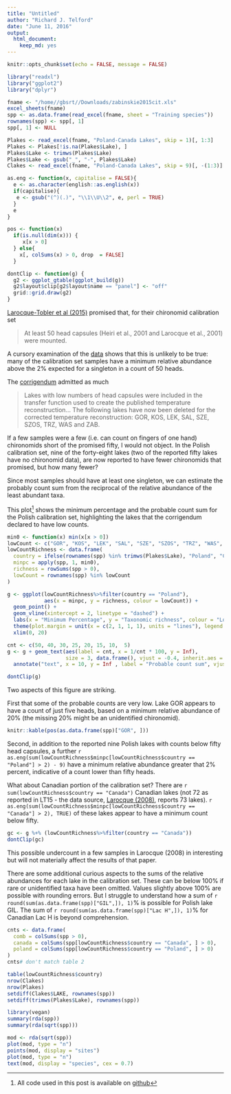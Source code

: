 ```yaml
---
title: "Untitled"
author: "Richard J. Telford"
date: "June 11, 2016"
output:
  html_document:
    keep_md: yes
---
```


```r
knitr::opts_chunk$set(echo = FALSE, message = FALSE)
```

```r
library("readxl")
library("ggplot2")
library("dplyr")

fname <- "/home//gbsrt//Downloads/zabinskie2015cit.xls"
excel_sheets(fname)
spp <- as.data.frame(read_excel(fname, sheet = "Training species"))
rownames(spp) <- spp[, 1]
spp[, 1] <- NULL

Plakes <- read_excel(fname, "Poland-Canada Lakes", skip = 1)[, 1:3]
Plakes <- Plakes[!is.na(Plakes$Lake), ]
Plakes$Lake <- trimws(Plakes$Lake)
Plakes$Lake <- gsub("_", "-", Plakes$Lake)
Clakes <- read_excel(fname, "Poland-Canada Lakes", skip = 9)[, -(1:3)]

as.eng <- function(x, capitalise = FALSE){
  e <- as.character(english::as.english(x))
  if(capitalise){
   e <- gsub("(^)(.)", "\\1\\U\\2", e, perl = TRUE) 
  }
  e
}

pos <- function(x)
  if(is.null(dim(x))) {
     x[x > 0]
  } else{
    x[, colSums(x) > 0, drop  = FALSE]
  }

dontClip <- function(g) {
  g2 <- ggplot_gtable(ggplot_build(g))
  g2$layout$clip[g2$layout$name == "panel"] <- "off"
  grid::grid.draw(g2)
}
```

[Larocque-Tobler et al (2015)](http://www.sciencedirect.com/science/article/pii/S0277379115000086?np=y) promised that, for their chironomid calibration set

>  At least 50 head capsules (Heiri et al., 2001 and Larocque et al., 2001) were mounted.

A cursory examination of the [data](https://www.ncdc.noaa.gov/cdo/f?p=519:1:0::::P1_STUDY_ID:19501) shows that this is unlikely to be true: many of the calibration set samples have a minimum relative abundance above the 2% expected for a singleton in a count of 50 heads.

The [corrigendum](http://www.sciencedirect.com/science/article/pii/S0277379116300221) admitted as much

> Lakes with low numbers of head capsules were included in the transfer function used to create the published temperature reconstruction... The following lakes have now been deleted for the corrected temperature reconstruction: GOR, KOS, LEK, SAL, SZE, SZOS, TRZ, WAS and ZAB.

If a few samples were a few (i.e. can count on fingers of one hand) chironomids short of the promised fifty, I would not object. In the Polish calibration set, nine of the forty-eight lakes (two of the reported fifty lakes have no chironomid data), are now reported to have fewer chironomids that promised, but how many fewer?

Since most samples should have at least one singleton, we can estimate the probably count sum from the reciprocal of the relative abundance of the least abundant taxa. 

This plot[^1] shows the minimum percentage and the probable count sum for the Polish calibration set, highlighting the lakes that the corrigendum declared to have low counts. 

```r
min0 <- function(x) min(x[x > 0])
lowCount <- c("GOR", "KOS", "LEK", "SAL", "SZE", "SZOS", "TRZ", "WAS", "ZAB")
lowCountRichness <- data.frame(
  country = ifelse(rownames(spp) %in% trimws(Plakes$Lake), "Poland", "Canada"),
  minpc = apply(spp, 1, min0),
  richness = rowSums(spp > 0),
  lowCount = rownames(spp) %in% lowCount
)

g <- ggplot(lowCountRichness%>%filter(country == "Poland"), 
            aes(x = minpc, y = richness, colour = lowCount)) +
  geom_point() +
  geom_vline(xintercept = 2, linetype = "dashed") +
  labs(x = "Minimum Percentage", y = "Taxonomic richness", colour = "Low Count") +
  theme(plot.margin = unit(x = c(2, 1, 1, 1), units = "lines"), legend.position = c(0.85, 0.85)) +
  xlim(0, 20)

cnt <- c(50, 40, 30, 25, 20, 15, 10,  5)
g <- g + geom_text(aes(label = cnt, x = 1/cnt * 100, y = Inf), 
                   size = 3, data.frame(), vjust = -0.4, inherit.aes = FALSE) +
  annotate("text", x = 10, y = Inf , label = "Probable count sum", vjust = -2)

dontClip(g)
```

Two aspects of this figure are striking. 

First that some of the probable counts are very low. Lake GOR appears to have a count of just five heads, based on a minimum relative abundance of 20% (the missing 20% might be an unidentified chironomid).

```r
knitr::kable(pos(as.data.frame(spp)["GOR", ]))
```

Second, in addition to the reported nine Polish lakes with counts below fifty head capsules, a further `r as.eng(sum(lowCountRichness$minpc[lowCountRichness$country == "Poland"] > 2) - 9)` have a minimum relative abundance greater that 2% percent, indicative of a count lower than fifty heads.

What about Canadian portion of the calibration set? There are `r sum(lowCountRichness$country == "Canada")` Canadian lakes (not 72 as reported in LT15 - the data source, [Larocque (2008)](http://espace.inrs.ca/1020/1/R001032.pdf), reports 73 lakes). `r as.eng(sum(lowCountRichness$minpc[lowCountRichness$country == "Canada"] > 2), TRUE)` of these lakes appear to have a minimum count below fifty. 

```r
gc <- g %+% (lowCountRichness%>%filter(country == "Canada"))
dontClip(gc)
```

This possible undercount in a few samples in Larocque (2008) in interesting but will not materially affect the results of that paper.

There are some additional curious aspects to the sums of the relative abundances for each lake in the calibration set. These can be below 100% if rare or unidentified taxa have been omitted. Values slightly above 100% are possible with rounding errors. But I struggle to understand how a sum of `r round(sum(as.data.frame(spp)["GIL",]), 1)`% is possible for Polish lake GIL. The sum of `r round(sum(as.data.frame(spp)["Lac H",]), 1)`% for Canadian Lac H is beyond comprehension.

[^1]: All code used in this post is available on [github](https://github.com/richardjtelford/Zabinskie)

```r
cnts <- data.frame(
  comb = colSums(spp > 0),
  canada = colSums(spp[lowCountRichness$country == "Canada", ] > 0),
  poland = colSums(spp[lowCountRichness$country == "Poland", ] > 0)
)
cnts# don't match table 2

table(lowCountRichness$country)
nrow(Clakes)
nrow(Plakes)
setdiff(Clakes$LAKE, rownames(spp))
setdiff(trimws(Plakes$Lake), rownames(spp))

library(vegan)
summary(rda(spp))
summary(rda(sqrt(spp)))

mod <- rda(sqrt(spp))
plot(mod, type = "n")
points(mod, display = "sites")
plot(mod, type = "n")
text(mod, display = "species", cex = 0.7)

```